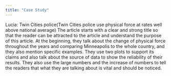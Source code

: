 ```yaml
---
title: "Case Study"
---
```


Lucia: Twin Cities police(Twin Cities police use physical force at rates well above national average)
The article starts with a clear and strong title so that the reader can be attracted to the article and understand the purpose of this article. At the beginning, they talk about the change of physical force throughout the years and comparing Minneapolis to the whole country, and they also mention specific examples. They use two plots to support its claims and also talk about the source of data to show the reliability of their results. They also use the large numbers and the increase of numbers to tell the readers that what they are talking about is vital and should be noticed.




